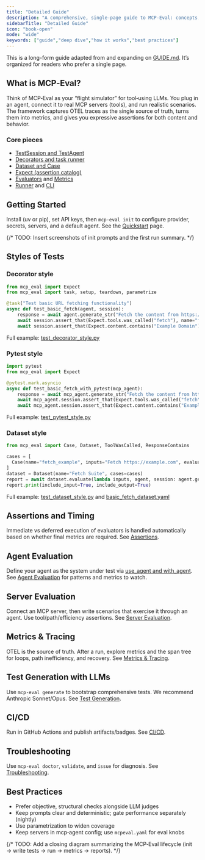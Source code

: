 ```yaml
---
title: "Detailed Guide"
description: "A comprehensive, single-page guide to MCP‑Eval: concepts, setup, styles, assertions, metrics, CLI, and best practices."
sidebarTitle: "Detailed Guide"
icon: "book-open"
mode: "wide"
keywords: ["guide","deep dive","how it works","best practices"]
---
```


This is a long-form guide adapted from and expanding on [GUIDE.md](https://github.com/lastmile-ai/mcp-eval/blob/main/GUIDE.md). It’s organized for readers who prefer a single page.

## What is MCP‑Eval?

Think of MCP‑Eval as your “flight simulator” for tool‑using LLMs. You plug in an agent, connect it to real MCP servers (tools), and run realistic scenarios. The framework captures OTEL traces as the single source of truth, turns them into metrics, and gives you expressive assertions for both content and behavior.

### Core pieces

- [TestSession and TestAgent](https://github.com/lastmile-ai/mcp-eval/blob/main/src/mcp_eval/session.py)
- [Decorators and task runner](https://github.com/lastmile-ai/mcp-eval/blob/main/src/mcp_eval/core.py)
- [Dataset and Case](https://github.com/lastmile-ai/mcp-eval/blob/main/src/mcp_eval/datasets.py)
- [Expect (assertion catalog)](https://github.com/lastmile-ai/mcp-eval/blob/main/src/mcp_eval/catalog.py)
- [Evaluators](https://github.com/lastmile-ai/mcp-eval/tree/main/src/mcp_eval/evaluators/) and [Metrics](https://github.com/lastmile-ai/mcp-eval/blob/main/src/mcp_eval/metrics.py)
- [Runner](https://github.com/lastmile-ai/mcp-eval/blob/main/src/mcp_eval/runner.py) and [CLI](https://github.com/lastmile-ai/mcp-eval/blob/main/src/mcp_eval/cli/__init__.py)

## Getting Started

Install (uv or pip), set API keys, then `mcp-eval init` to configure provider, secrets, servers, and a default agent. See the [Quickstart](./quickstart.mdx) page.

{/* TODO: Insert screenshots of init prompts and the first run summary. */}

## Styles of Tests

### Decorator style

```python
from mcp_eval import Expect
from mcp_eval import task, setup, teardown, parametrize

@task("Test basic URL fetching functionality")
async def test_basic_fetch(agent, session):
    response = await agent.generate_str("Fetch the content from https://example.com")
    await session.assert_that(Expect.tools.was_called("fetch"), name="fetch_called", response=response)
    await session.assert_that(Expect.content.contains("Example Domain"), name="contains_domain", response=response)
```

Full example: [test_decorator_style.py](https://github.com/lastmile-ai/mcp-eval/blob/main/examples/mcp_server_fetch/tests/test_decorator_style.py)

### Pytest style

```python
import pytest
from mcp_eval import Expect

@pytest.mark.asyncio
async def test_basic_fetch_with_pytest(mcp_agent):
    response = await mcp_agent.generate_str("Fetch the content from https://example.com")
    await mcp_agent.session.assert_that(Expect.tools.was_called("fetch"), name="fetch_called", response=response)
    await mcp_agent.session.assert_that(Expect.content.contains("Example Domain"), name="contains_text", response=response)
```

Full example: [test_pytest_style.py](https://github.com/lastmile-ai/mcp-eval/blob/main/examples/mcp_server_fetch/tests/test_pytest_style.py)

### Dataset style

```python
from mcp_eval import Case, Dataset, ToolWasCalled, ResponseContains

cases = [
  Case(name="fetch_example", inputs="Fetch https://example.com", evaluators=[ToolWasCalled("fetch"), ResponseContains("Example Domain")])
]
dataset = Dataset(name="Fetch Suite", cases=cases)
report = await dataset.evaluate(lambda inputs, agent, session: agent.generate_str(inputs))
report.print(include_input=True, include_output=True)
```

Full example: [test_dataset_style.py](https://github.com/lastmile-ai/mcp-eval/blob/main/examples/mcp_server_fetch/tests/test_dataset_style.py) and [basic_fetch_dataset.yaml](https://github.com/lastmile-ai/mcp-eval/blob/main/examples/mcp_server_fetch/datasets/basic_fetch_dataset.yaml)

## Assertions and Timing

Immediate vs deferred execution of evaluators is handled automatically based on whether final metrics are required. See [Assertions](./assertions.mdx).

## Agent Evaluation

Define your agent as the system under test via [use_agent and with_agent](https://github.com/lastmile-ai/mcp-eval/blob/main/src/mcp_eval/config.py). See [Agent Evaluation](./agent-evaluation.mdx) for patterns and metrics to watch.

## Server Evaluation

Connect an MCP server, then write scenarios that exercise it through an agent. Use tool/path/efficiency assertions. See [Server Evaluation](./server-evaluation.mdx).

## Metrics & Tracing

OTEL is the source of truth. After a run, explore metrics and the span tree for loops, path inefficiency, and recovery. See [Metrics & Tracing](./metrics-tracing.mdx).

## Test Generation with LLMs

Use `mcp-eval generate` to bootstrap comprehensive tests. We recommend Anthropic Sonnet/Opus. See [Test Generation](./test-generation.mdx).

## CI/CD

Run in GitHub Actions and publish artifacts/badges. See [CI/CD](./ci-cd.mdx).

## Troubleshooting

Use `mcp-eval doctor`, `validate`, and `issue` for diagnosis. See [Troubleshooting](./troubleshooting.mdx).

## Best Practices

- Prefer objective, structural checks alongside LLM judges
- Keep prompts clear and deterministic; gate performance separately (nightly)
- Use parametrization to widen coverage
- Keep servers in mcp‑agent config; use `mcpeval.yaml` for eval knobs

{/* TODO: Add a closing diagram summarizing the MCP‑Eval lifecycle (init → write tests → run → metrics → reports). */}


